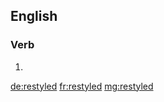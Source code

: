 ==English==

===Verb===
{{head|en}}

# {{en-past of|restyle}}

[[de:restyled]]
[[fr:restyled]]
[[mg:restyled]]